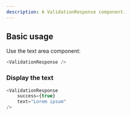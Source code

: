 ```yaml
---
description: A ValidationResponse component.
---
```



## Basic usage

Use the text area component:

```js
<ValidationResponse />
```

### Display the text

```js live
<ValidationResponse
    success={true}
    text="Lorem ipsum"
/>
```

